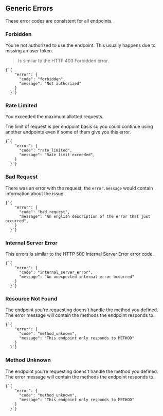 
## Generic Errors

These error codes are consistent for all endpoints.

### Forbidden

You're not authorized to use the endpoint. This usually happens due to missing an user token.

> Is similar to the HTTP 403 Forbidden error.

<Example>
  <Code lang="json">{`{
    "error": {
      "code": "forbidden",
      "message": "Not authorized"
    }
  }`}</Code>
</Example>

### Rate Limited

You exceeded the maximum allotted requests.

The limit of request is per endpoint basis so you could continue using another endpoints even if some of them give you this error.

<Example>
  <Code lang="json">{`{
    "error": {
      "code": "rate_limited",
      "message": "Rate limit exceeded",
    }
  }`}</Code>
</Example>

### Bad Request

There was an error with the request, the `error.message` would contain information about the issue.

<Example>
  <Code lang="json">{`{
    "error": {
      "code": "bad_request",
      "message": "An english description of the error that just occurred",
    }
  }`}</Code>
</Example>

### Internal Server Error

This errors is similar to the HTTP 500 Internal Server Error error code.

<Example>
  <Code lang="json">{`{
    "error": {
      "code": "internal_server_error",
      "message": "An unexpected internal error occurred"
    }
  }`}</Code>
</Example>

### Resource Not Found

The endpoint you're requesting doens't handle the method you defined. The error message will contain the methods the endpoint responds to.

<Example>
  <Code lang="json">{`{
    "error": {
      "code": "method_unknown",
      "message": "This endpoint only responds to METHOD"
    }
  }`}</Code>
</Example>

### Method Unknown

The endpoint you're requesting doens't handle the method you defined. The error message will contain the methods the endpoint responds to.

<Example>
  <Code lang="json">{`{
    "error": {
      "code": "method_unknown",
      "message": "This endpoint only responds to METHOD"
    }
  }`}</Code>
</Example>
